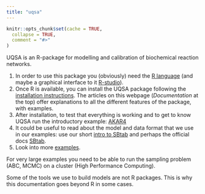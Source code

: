 ```yaml
---
title: "uqsa"
---
```


```r
knitr::opts_chunk$set(cache = TRUE,
  collapse = TRUE,
  comment = "#>"
)
```

UQSA is an R-package for modelling and calibration of biochemical reaction networks.

1. In order to use this package you (obviously) need the 
   [R language](https://www.r-project.org/) (and maybe a graphical interface to it
   [R-studio](https://posit.co/download/rstudio-desktop/)).
2. Once R is available, you can install the UQSA package following the
   [installation instructions](installation.html). The articles on
   this webpage (_Documentation_ at the top) offer explanations to all
   the different features of the package, with examples.
3. After installation, to test that everything is working and to get
   to know UQSA run the introductory example:
   [AKAR4](AKAR4.html)
4. It could be useful to read about the model and data format that we
   use in our examples: use our short [intro to SBtab](SBtab.html) and
   perhaps the official docs [SBtab](https://sbtab.net).
5. Look into more [examples](examples_overview.html).

For very large examples you need to be able to run the sampling
problem (ABC, MCMC) on a cluster (High Performance Computing).

Some of the tools we use to build models are not R packages. This is
why this documentation goes beyond R in some cases.
